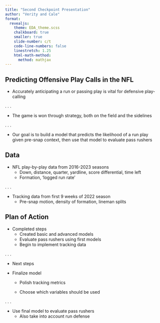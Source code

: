 ```yaml
---
title: "Second Checkpoint Presentation"
author: "Verity and Cale"
format:
  revealjs:
    theme: EDA_theme.scss
    chalkboard: true
    smaller: true
    slide-number: c/t
    code-line-numbers: false
    linestretch: 1.25
    html-math-method:
      method: mathjax
---
```


## Predicting Offensive Play Calls in the NFL

* Accurately anticipating a run or passing play is vital for defensive play-calling

. . . 

* The game is won through strategy, both on the field and the sidelines

. . . 

* Our goal is to build a model that predicts the likelihood of a run play given pre-snap context, then use that model to evaluate pass rushers

## Data

* NFL play-by-play data from 2016-2023 seasons
  <ul>
      <li>Down, distance, quarter, yardline, score differential, time left</li>
      <li>Formation, 'logged run rate'</li>
  </ul>

. . .

* Tracking data from first 9 weeks of 2022 season
  <ul>
      <li>Pre-snap motion, density of formation, lineman splits</li>
  </ul>
  
## Plan of Action

* Completed steps
  <ul>
      <li>Created basic and advanced models</li>
      <li>Evaluate pass rushers using first models</li>
      <li>Begin to implement tracking data</li>
  </ul>

. . .

* Next steps

* Finalize model
  <ul>
      <li>Polish tracking metrics</li>
      <li>Choose which variables should be used</li>
  </ul>
  
. . .

* Use final model to evaluate pass rushers
  <ul>
      <li>Also take into account run defense</li>
  </ul>







